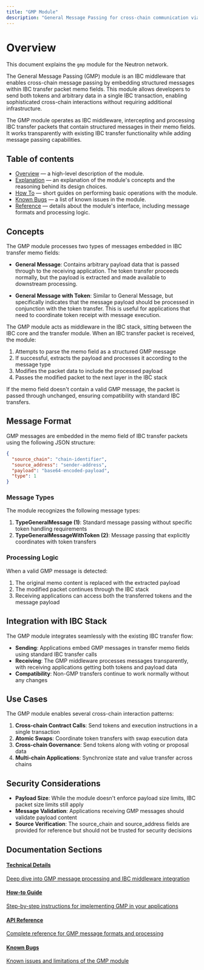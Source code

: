 ```yaml
---
title: "GMP Module"
description: "General Message Passing for cross-chain communication via IBC transfers"
---
```


# Overview

This document explains the `gmp` module for the Neutron network.

The General Message Passing (GMP) module is an IBC middleware that enables cross-chain message passing by embedding structured messages within IBC transfer packet memo fields. This module allows developers to send both tokens and arbitrary data in a single IBC transaction, enabling sophisticated cross-chain interactions without requiring additional infrastructure.

<Info>
The GMP module operates as IBC middleware, intercepting and processing IBC transfer packets that contain structured messages in their memo fields. It works transparently with existing IBC transfer functionality while adding message passing capabilities.
</Info>

## Table of contents

- [Overview](/developers/modules/gmp/overview) — a high-level description of the module.
- [Explanation](/developers/modules/gmp/explanation) — an explanation of the module's concepts and the reasoning behind its design choices.
- [How To](/developers/modules/gmp/how-to) — short guides on performing basic operations with the module.
- [Known Bugs](/developers/modules/gmp/known-bugs) — a list of known issues in the module.
- [Reference](/developers/modules/gmp/reference) — details about the module's interface, including message formats and processing logic.

## Concepts

The GMP module processes two types of messages embedded in IBC transfer memo fields:

- **General Message**: Contains arbitrary payload data that is passed through to the receiving application. The token transfer proceeds normally, but the payload is extracted and made available to downstream processing.

- **General Message with Token**: Similar to General Message, but specifically indicates that the message payload should be processed in conjunction with the token transfer. This is useful for applications that need to coordinate token receipt with message execution.

The GMP module acts as middleware in the IBC stack, sitting between the IBC core and the transfer module. When an IBC transfer packet is received, the module:

1. Attempts to parse the memo field as a structured GMP message
2. If successful, extracts the payload and processes it according to the message type
3. Modifies the packet data to include the processed payload
4. Passes the modified packet to the next layer in the IBC stack

If the memo field doesn't contain a valid GMP message, the packet is passed through unchanged, ensuring compatibility with standard IBC transfers.

## Message Format

GMP messages are embedded in the memo field of IBC transfer packets using the following JSON structure:

```json
{
  "source_chain": "chain-identifier",
  "source_address": "sender-address", 
  "payload": "base64-encoded-payload",
  "type": 1
}
```

### Message Types

The module recognizes the following message types:

1. **TypeGeneralMessage (1)**: Standard message passing without specific token handling requirements
2. **TypeGeneralMessageWithToken (2)**: Message passing that explicitly coordinates with token transfers

### Processing Logic

When a valid GMP message is detected:

1. The original memo content is replaced with the extracted payload
2. The modified packet continues through the IBC stack
3. Receiving applications can access both the transferred tokens and the message payload

## Integration with IBC Stack

The GMP module integrates seamlessly with the existing IBC transfer flow:

- **Sending**: Applications embed GMP messages in transfer memo fields using standard IBC transfer calls
- **Receiving**: The GMP middleware processes messages transparently, with receiving applications getting both tokens and payload data
- **Compatibility**: Non-GMP transfers continue to work normally without any changes

## Use Cases

The GMP module enables several cross-chain interaction patterns:

1. **Cross-chain Contract Calls**: Send tokens and execution instructions in a single transaction
2. **Atomic Swaps**: Coordinate token transfers with swap execution data
3. **Cross-chain Governance**: Send tokens along with voting or proposal data
4. **Multi-chain Applications**: Synchronize state and value transfer across chains

## Security Considerations

- **Payload Size**: While the module doesn't enforce payload size limits, IBC packet size limits still apply
- **Message Validation**: Applications receiving GMP messages should validate payload content
- **Source Verification**: The source_chain and source_address fields are provided for reference but should not be trusted for security decisions

## Documentation Sections

<div className="grid grid-cols-1 md:grid-cols-2 gap-6 mt-6 mb-8">
  <a className="flex flex-col p-5 border border-gray-200 dark:border-gray-800 rounded-lg hover:bg-gray-50 dark:hover:bg-gray-900" href="/developers/modules/gmp/explanation">
    <h4 className="font-semibold mb-2">Technical Details</h4>
    <p className="text-sm">Deep dive into GMP message processing and IBC middleware integration</p>
  </a>
  
  <a className="flex flex-col p-5 border border-gray-200 dark:border-gray-800 rounded-lg hover:bg-gray-50 dark:hover:bg-gray-900" href="/developers/modules/gmp/how-to">
    <h4 className="font-semibold mb-2">How-to Guide</h4>
    <p className="text-sm">Step-by-step instructions for implementing GMP in your applications</p>
  </a>
  
  <a className="flex flex-col p-5 border border-gray-200 dark:border-gray-800 rounded-lg hover:bg-gray-50 dark:hover:bg-gray-900" href="/developers/modules/gmp/reference">
    <h4 className="font-semibold mb-2">API Reference</h4>
    <p className="text-sm">Complete reference for GMP message formats and processing</p>
  </a>
  
  <a className="flex flex-col p-5 border border-gray-200 dark:border-gray-800 rounded-lg hover:bg-gray-50 dark:hover:bg-gray-900" href="/developers/modules/gmp/known-bugs">
    <h4 className="font-semibold mb-2">Known Bugs</h4>
    <p className="text-sm">Known issues and limitations of the GMP module</p>
  </a>
</div>